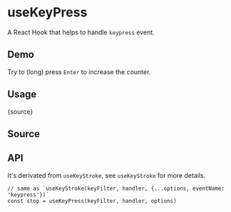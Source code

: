 # useKeyPress


<HooksType category="Sensors" />

A React Hook that helps to handle `keypress` event.

## Demo

Try to (long) press `Enter` to increase the counter.


<App />

## Usage


<RawCode>{source}</RawCode>

## Source


<Source />

## API


It's derivated from `useKeyStroke`, see <Link to="/reference/use-key-stroke">`useKeyStroke`</Link> for more details.

```tsx
// same as `useKeyStroke(keyFilter, handler, {...options, eventName: 'keypress'})`
const stop = useKeyPress(keyFilter, handler, options)
```
